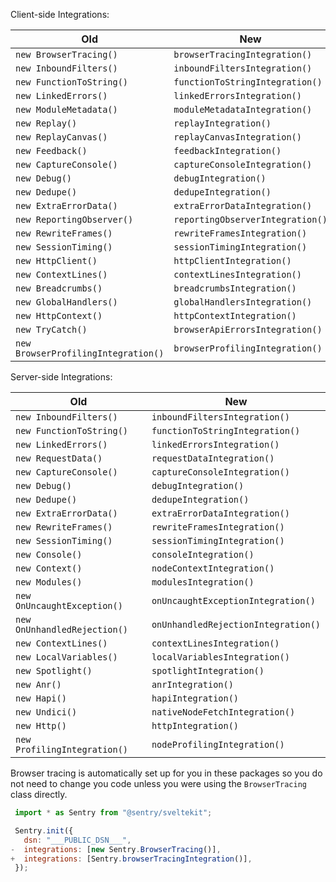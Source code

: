 <Include name="migration/javascript-v8/v7-deprecation/class-based-integrations" />

Client-side Integrations:

| Old                                 | New                              |
| ----------------------------------- | -------------------------------- |
| `new BrowserTracing()`              | `browserTracingIntegration()`    |
| `new InboundFilters()`              | `inboundFiltersIntegration()`    |
| `new FunctionToString()`            | `functionToStringIntegration()`  |
| `new LinkedErrors()`                | `linkedErrorsIntegration()`      |
| `new ModuleMetadata()`              | `moduleMetadataIntegration()`    |
| `new Replay()`                      | `replayIntegration()`            |
| `new ReplayCanvas()`                | `replayCanvasIntegration()`      |
| `new Feedback()`                    | `feedbackIntegration()`          |
| `new CaptureConsole()`              | `captureConsoleIntegration()`    |
| `new Debug()`                       | `debugIntegration()`             |
| `new Dedupe()`                      | `dedupeIntegration()`            |
| `new ExtraErrorData()`              | `extraErrorDataIntegration()`    |
| `new ReportingObserver()`           | `reportingObserverIntegration()` |
| `new RewriteFrames()`               | `rewriteFramesIntegration()`     |
| `new SessionTiming()`               | `sessionTimingIntegration()`     |
| `new HttpClient()`                  | `httpClientIntegration()`        |
| `new ContextLines()`                | `contextLinesIntegration()`      |
| `new Breadcrumbs()`                 | `breadcrumbsIntegration()`       |
| `new GlobalHandlers()`              | `globalHandlersIntegration()`    |
| `new HttpContext()`                 | `httpContextIntegration()`       |
| `new TryCatch()`                    | `browserApiErrorsIntegration()`  |
| `new BrowserProfilingIntegration()` | `browserProfilingIntegration()`  |

Server-side Integrations:

| Old                          | New                                 |
| ---------------------------- | ----------------------------------- |
| `new InboundFilters()`       | `inboundFiltersIntegration()`       |
| `new FunctionToString()`     | `functionToStringIntegration()`     |
| `new LinkedErrors()`         | `linkedErrorsIntegration()`         |
| `new RequestData()`          | `requestDataIntegration()`          |
| `new CaptureConsole()`       | `captureConsoleIntegration()`       |
| `new Debug()`                | `debugIntegration()`                |
| `new Dedupe()`               | `dedupeIntegration()`               |
| `new ExtraErrorData()`       | `extraErrorDataIntegration()`       |
| `new RewriteFrames()`        | `rewriteFramesIntegration()`        |
| `new SessionTiming()`        | `sessionTimingIntegration()`        |
| `new Console()`              | `consoleIntegration()`              |
| `new Context()`              | `nodeContextIntegration()`          |
| `new Modules()`              | `modulesIntegration()`              |
| `new OnUncaughtException()`  | `onUncaughtExceptionIntegration()`  |
| `new OnUnhandledRejection()` | `onUnhandledRejectionIntegration()` |
| `new ContextLines()`         | `contextLinesIntegration()`         |
| `new LocalVariables()`       | `localVariablesIntegration()`       |
| `new Spotlight()`            | `spotlightIntegration()`            |
| `new Anr()`                  | `anrIntegration()`                  |
| `new Hapi()`                 | `hapiIntegration()`                 |
| `new Undici()`               | `nativeNodeFetchIntegration()`      |
| `new Http()`                 | `httpIntegration()`                 |
| `new ProfilingIntegration()` | `nodeProfilingIntegration()`        |

<Include name="migration/javascript-v8/v7-deprecation/browser-tracing" />

Browser tracing is automatically set up for you in these packages so you do not need to change you code unless you were using the `BrowserTracing` class directly.

```JavaScript {hooks.client.js} diff
 import * as Sentry from "@sentry/sveltekit";

 Sentry.init({
   dsn: "___PUBLIC_DSN___",
-  integrations: [new Sentry.BrowserTracing()],
+  integrations: [Sentry.browserTracingIntegration()],
 });
```

<Include name="migration/javascript-v8/v7-deprecation/general" />
